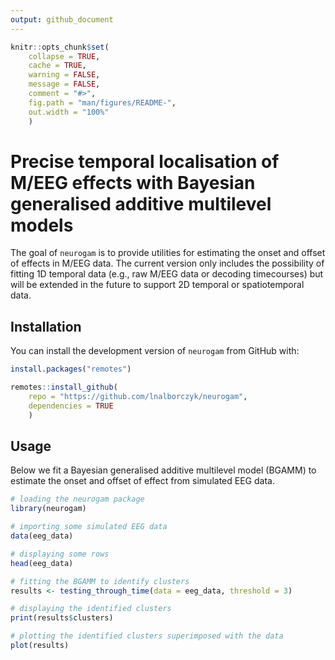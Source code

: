 ```yaml
---
output: github_document
---
```


```r
knitr::opts_chunk$set(
    collapse = TRUE,
    cache = TRUE,
    warning = FALSE,
    message = FALSE,
    comment = "#>",
    fig.path = "man/figures/README-",
    out.width = "100%"
    )
```

# Precise temporal localisation of M/EEG effects with Bayesian generalised additive multilevel models

The goal of `neurogam` is to provide utilities for estimating the onset and offset of effects in M/EEG data. The current version only includes the possibility of fitting 1D temporal data (e.g., raw M/EEG data or decoding timecourses) but will be extended in the future to support 2D temporal or spatiotemporal data.

## Installation

You can install the development version of `neurogam` from GitHub with:

```r
install.packages("remotes")

remotes::install_github(
    repo = "https://github.com/lnalborczyk/neurogam",
    dependencies = TRUE
    )
```

## Usage

Below we fit a Bayesian generalised additive multilevel model (BGAMM) to estimate the onset and offset of effect from simulated EEG data.

```r
# loading the neurogam package
library(neurogam)

# importing some simulated EEG data
data(eeg_data)

# displaying some rows
head(eeg_data)
```

```r
# fitting the BGAMM to identify clusters
results <- testing_through_time(data = eeg_data, threshold = 3)
```

```r
# displaying the identified clusters
print(results$clusters)
```

```r
# plotting the identified clusters superimposed with the data
plot(results)
```
